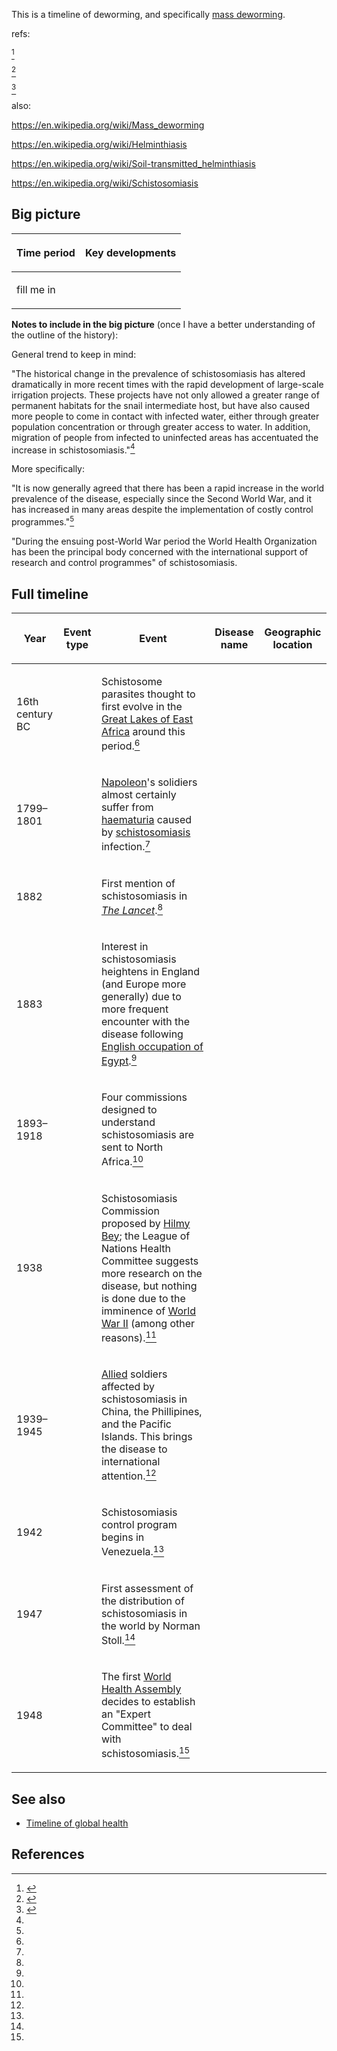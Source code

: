 This is a timeline of deworming, and specifically [[mass deworming]].

refs:

<ref name="curezone">{{cite web |url=http://www.curezone.org/forums/am.asp?i=1565604 |title=History of Deworming Humans |accessdate=April 16, 2016}}</ref>

<ref name="sandbach">{{cite web |url=http://www.ncbi.nlm.nih.gov/pmc/articles/PMC1081781/pdf/medhist00110-0029.pdf |title=The History of Schistosomiasis Research and Policy for Its Control |accessdate=April 16, 2016 |date=July 1976 |last=Sandbach |first=F. R.}}</ref>

<ref name="bundy">{{cite web |url=http://www.londonntd.org/sites/www.londonntd.org/files/content/Worms,%20Wisdom%20and%20Wealth.pdf |title=Worms, wisdom, and wealth: why deworming can make economic sense |accessdate=April 16, 2016 |date=2013 |authors=Donald A.P. Bundy, Judd L. Walson, and Kristie L. Watkins}}</ref>

also:

https://en.wikipedia.org/wiki/Mass_deworming

https://en.wikipedia.org/wiki/Helminthiasis

https://en.wikipedia.org/wiki/Soil-transmitted_helminthiasis

https://en.wikipedia.org/wiki/Schistosomiasis

==Big picture==

{| class="sortable wikitable"
! Time period !! Key developments
|-
| fill me in
|}

'''Notes to include in the big picture''' (once I have a better understanding of the outline of the history):

General trend to keep in mind:

"The historical change in the prevalence of schistosomiasis has altered dramatically in more recent times with the rapid development of large-scale irrigation projects.  These projects have not only allowed a greater range of permanent habitats for the snail intermediate host, but have also caused more people to come in contact with infected water, either through greater population concentration or through greater access to water.  In addition, migration of people from infected to uninfected areas has accentuated the increase in schistosomiasis."<ref name=sandbach/>{{rp|262}}

More specifically:

"It is now generally agreed that there has been a rapid increase in the world prevalence of the disease, especially since the Second World War, and it has increased in many areas despite the implementation of costly control programmes."<ref name=sandbach/>{{rp|262}}

"During the ensuing post-World War period the World Health Organization has been the principal body concerned with the international support of research and control programmes" of schistosomiasis.{{rp|266}}

==Full timeline==

{| class="sortable wikitable"
! Year !! Event type !! Event !! Disease name !! Geographic location
|-
| 16th century BC || || Schistosome parasites thought to first evolve in the [[Great Lakes of East Africa]] around this period.<ref name=sandbach/>
|-
| 1799–1801 || || [[Napoleon]]'s solidiers almost certainly suffer from [[haematuria]] caused by [[schistosomiasis]] infection.<ref name=sandbach/>
|-
| 1882 || || First mention of schistosomiasis in ''[[The Lancet]]''.<ref name=sandbach/>
|-
| 1883 || || Interest in schistosomiasis heightens in England (and Europe more generally) due to more frequent encounter with the disease following [[History of Egypt under the British|English occupation of Egypt]].<ref name=sandbach/>
|-
| 1893–1918 || || Four commissions designed to understand schistosomiasis are sent to North Africa.<ref name=sandbach/>
|-
| 1938 || || Schistosomiasis Commission proposed by [[Hilmy Bey]]; the League of Nations Health Committee suggests more research on the disease, but nothing is done due to the imminence of [[World War II]] (among other reasons).<ref name=sandbach/>
|-
| 1939–1945 || || [[Allies of World War II|Allied]] soldiers affected by schistosomiasis in China, the Phillipines, and the Pacific Islands. This brings the disease to international attention.<ref name=sandbach/>
|-
| 1942 || || Schistosomiasis control program begins in Venezuela.<ref name=sandbach/>
|-
| 1947 || || First assessment of the distribution of schistosomiasis in the world by Norman Stoll.<ref name=sandbach/>
|-
| 1948 || || The first [[World Health Assembly]] decides to establish an "Expert Committee" to deal with schistosomiasis.<ref name=sandbach/>
|}

==See also==

*[[Timeline of global health]]

==References==

{{reflist|30em}}

